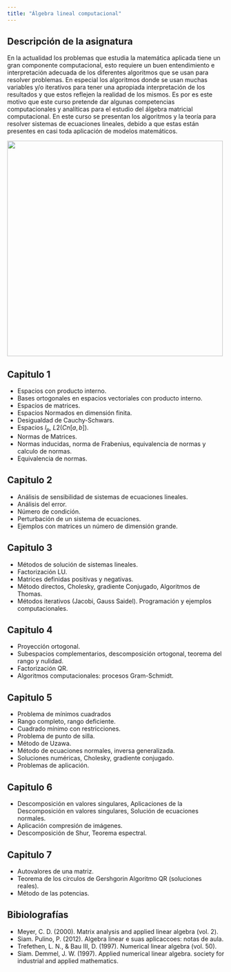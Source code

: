 ```yaml
---
title: "Álgebra lineal computacional"
---
```

## Descripción de la asignatura
En la actualidad los problemas que estudia la matemática aplicada tiene un gran componente computacional, esto requiere un buen entendimiento e interpretación adecuada de los diferentes algoritmos que se usan para resolver problemas. En especial los algoritmos donde se usan muchas variables y/o iterativos para tener una apropiada interpretación de los resultados y que estos reflejen la realidad de los mismos. Es por es este motivo que este curso pretende dar algunas competencias computacionales y analíticas para el estudio del álgebra matricial computacional. En este curso se presentan los algoritmos y la teoría para resolver sistemas de ecuaciones lineales, debido a que estas están presentes en casi toda aplicación de modelos matemáticos.

![](images/ALC.png){width="500"}

## Capitulo 1
-   Espacios con producto interno. 
-   Bases ortogonales en espacios vectoriales con producto interno.
-   Espacios de matrices. 
-   Espacios Normados en dimensión finita.
-   Desigualdad de Cauchy-Schwars.
-   Espacios $l_p$,  $L2(Cn[a, b])$. 
-   Normas de Matrices. 
-   Normas inducidas, norma de Frabenius, equivalencia de normas y calculo de normas. 
-   Equivalencia de normas.

## Capitulo 2
- Análisis de sensibilidad de sistemas de ecuaciones lineales. 
- Análisis del error. 
- Número de condición. 
- Perturbación de un sistema de ecuaciones. 
- Ejemplos con matrices un número de dimensión grande.

## Capitulo 3
- Métodos de solución de sistemas lineales. 
- Factorización LU. 
- Matrices definidas positivas y negativas. 
- Método directos, Cholesky, gradiente Conjugado, Algoritmos de Thomas. 
- Métodos iterativos (Jacobi, Gauss Saidel). Programación y ejemplos computacionales.

## Capitulo 4
- Proyección ortogonal. 
- Subespacios complementarios, descomposición ortogonal, teorema del rango y nulidad. 
- Factorización QR. 
- Algoritmos computacionales: procesos Gram-Schmidt.

## Capitulo 5
- Problema de mínimos cuadrados 
- Rango completo, rango deficiente. 
- Cuadrado mínimo con restricciones. 
- Problema de punto de silla. 
- Método de Uzawa. 
- Método de ecuaciones normales, inversa generalizada. 
- Soluciones numéricas, Cholesky, gradiente conjugado. 
- Problemas de aplicación.

## Capitulo 6
- Descomposición en valores singulares, Aplicaciones de la Descomposición en valores singulares, Solución de ecuaciones normales. 
- Aplicación compresión de imágenes. 
- Descomposición de Shur, Teorema espectral.

## Capitulo 7
- Autovalores de una matriz. 
- Teorema de los círculos de Gershgorin Algoritmo QR (soluciones reales). 
- Método de las potencias.

## Bibiolografías
- Meyer, C. D. (2000). Matrix analysis and applied linear algebra (vol. 2). 
- Siam. Pulino, P. (2012). Algebra linear e suas aplicaccoes: notas de aula. 
- Trefethen, L. N., & Bau III, D. (1997). Numerical linear algebra (vol. 50). 
- Siam. Demmel, J. W. (1997). Applied numerical linear algebra. society for industrial and applied mathematics.

